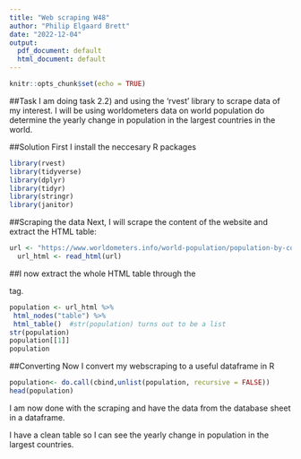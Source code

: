 ```yaml
---
title: "Web scraping W48"
author: "Philip Elgaard Brett"
date: "2022-12-04"
output:
  pdf_document: default
  html_document: default
---
```


```r
knitr::opts_chunk$set(echo = TRUE)
```

##Task 
I am doing task 2.2) and using the 'rvest' library to scrape data of my interest. I will be using worldometers data on world population do determine the yearly change in population in the largest countries in the world. 

##Solution 
First I install the neccesary R packages 

```r
library(rvest)
library(tidyverse)
library(dplyr)
library(tidyr)
library(stringr)
library(janitor)
```

##Scraping the data
Next, I will scrape the content of the website and extract the HTML table:

```r
url <- "https://www.worldometers.info/world-population/population-by-country" 
  url_html <- read_html(url) 
```

##I now extract the whole HTML table through the <table> tag.

```r
population <- url_html %>% 
 html_nodes("table") %>%
 html_table()  #str(population) turns out to be a list
str(population)
population[[1]]
population
```

##Converting 
Now I convert my webscraping to a useful dataframe in R

```r
population<- do.call(cbind,unlist(population, recursive = FALSE)) 
head(population)
```
I am now done with the scraping and have the data from the database sheet in a dataframe.

I have a clean table so I can see the yearly change in population in the largest countries. 